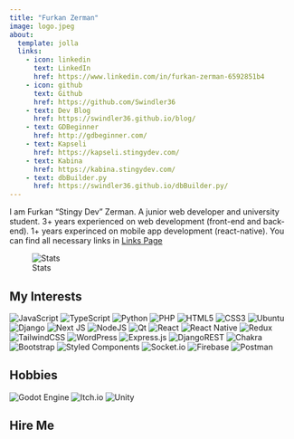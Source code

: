 ```yaml
---
title: "Furkan Zerman"
image: logo.jpeg
about:
  template: jolla
  links:
    - icon: linkedin
      text: LinkedIn
      href: https://www.linkedin.com/in/furkan-zerman-6592851b4
    - icon: github
      text: Github
      href: https://github.com/Swindler36
    - text: Dev Blog
      href: https://swindler36.github.io/blog/
    - text: GDBeginner
      href: http://gdbeginner.com/
    - text: Kapseli
      href: https://kapseli.stingydev.com/
    - text: Kabina
      href: https://kabina.stingydev.com/
    - text: dbBuilder.py
      href: https://swindler36.github.io/dbBuilder.py/
---
```


I am Furkan "Stingy Dev" Zerman. A junior web developer and university student. 3+ years experienced on web development (front-end and back-end). 1+ years experinced on mobile app development (react-native). You can find all necessary links in [Links Page](links.qmd)

![Stats](https://github-readme-stats.vercel.app/api?username=Swindler36&show_icons=true&hide_border=true)


## My Interests

![JavaScript](https://img.shields.io/badge/javascript-%23323330.svg?style=for-the-badge&logo=javascript&logoColor=%23F7DF1E)
![TypeScript](https://img.shields.io/badge/typescript-%23007ACC.svg?style=for-the-badge&logo=typescript&logoColor=white)
![Python](https://img.shields.io/badge/python-3670A0?style=for-the-badge&logo=python&logoColor=ffdd54)
![PHP](https://img.shields.io/badge/php-%23777BB4.svg?style=for-the-badge&logo=php&logoColor=white)
![HTML5](https://img.shields.io/badge/html5-%23E34F26.svg?style=for-the-badge&logo=html5&logoColor=white)
![CSS3](https://img.shields.io/badge/css3-%231572B6.svg?style=for-the-badge&logo=css3&logoColor=white)
![Ubuntu](https://img.shields.io/badge/Ubuntu-E95420?style=for-the-badge&logo=ubuntu&logoColor=white)
![Django](https://img.shields.io/badge/django-%23092E20.svg?style=for-the-badge&logo=django&logoColor=white)
![Next JS](https://img.shields.io/badge/Next-black?style=for-the-badge&logo=next.js&logoColor=white)
![NodeJS](https://img.shields.io/badge/node.js-6DA55F?style=for-the-badge&logo=node.js&logoColor=white)
![Qt](https://img.shields.io/badge/Qt-%23217346.svg?style=for-the-badge&logo=Qt&logoColor=white)
![React](https://img.shields.io/badge/react-%2320232a.svg?style=for-the-badge&logo=react&logoColor=%2361DAFB)
![React Native](https://img.shields.io/badge/react_native-%2320232a.svg?style=for-the-badge&logo=react&logoColor=%2361DAFB)
![Redux](https://img.shields.io/badge/redux-%23593d88.svg?style=for-the-badge&logo=redux&logoColor=white)
![TailwindCSS](https://img.shields.io/badge/tailwindcss-%2338B2AC.svg?style=for-the-badge&logo=tailwind-css&logoColor=white)
![WordPress](https://img.shields.io/badge/WordPress-%23117AC9.svg?style=for-the-badge&logo=WordPress&logoColor=white)
![Express.js](https://img.shields.io/badge/express.js-%23404d59.svg?style=for-the-badge&logo=express&logoColor=%2361DAFB)
![DjangoREST](https://img.shields.io/badge/DJANGO-REST-ff1709?style=for-the-badge&logo=django&logoColor=white&color=ff1709&labelColor=gray)
![Chakra](https://img.shields.io/badge/chakra-%234ED1C5.svg?style=for-the-badge&logo=chakraui&logoColor=white)
![Bootstrap](https://img.shields.io/badge/bootstrap-%23563D7C.svg?style=for-the-badge&logo=bootstrap&logoColor=white)
![Styled Components](https://img.shields.io/badge/styled--components-DB7093?style=for-the-badge&logo=styled-components&logoColor=white)
![Socket.io](https://img.shields.io/badge/Socket.io-black?style=for-the-badge&logo=socket.io&badgeColor=010101)
![Firebase](https://img.shields.io/badge/firebase-%23039BE5.svg?style=for-the-badge&logo=firebase)
![Postman](https://img.shields.io/badge/Postman-FF6C37?style=for-the-badge&logo=postman&logoColor=white)

## Hobbies

![Godot Engine](https://img.shields.io/badge/GODOT-%23FFFFFF.svg?style=for-the-badge&logo=godot-engine)
![Itch.io](https://img.shields.io/badge/Itch-%23FF0B34.svg?style=for-the-badge&logo=Itch.io&logoColor=white)
![Unity](https://img.shields.io/badge/unity-%23000000.svg?style=for-the-badge&logo=unity&logoColor=white)


## Hire Me

<div id="formkeep-embed" data-formkeep-url="https://formkeep.com/p/5392ad345da4142ace670755b3dd0332?embedded=1"></div>

<script type="text/javascript" src="https://pym.nprapps.org/pym.v1.min.js"></script>
<script type="text/javascript" src="https://formkeep-production-herokuapp-com.global.ssl.fastly.net/formkeep-embed.js"></script>

<!-- Get notified when the form is submitted, add your own code below: -->
<script>
const formkeepEmbed = document.querySelector('#formkeep-embed')

formkeepEmbed.addEventListener('formkeep-embed:submitting', _event => {
  console.log('Submitting form...')
})

formkeepEmbed.addEventListener('formkeep-embed:submitted', _event => {
  console.log('Submitted form...')
})
</script>